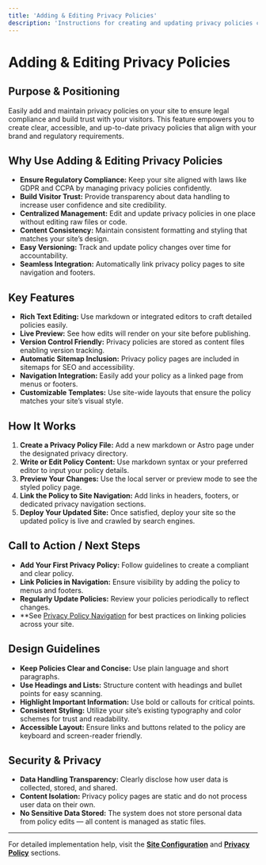 ```yaml
---
title: 'Adding & Editing Privacy Policies'
description: 'Instructions for creating and updating privacy policies content.'
---
```


# Adding & Editing Privacy Policies

## Purpose & Positioning

Easily add and maintain privacy policies on your site to ensure legal compliance and build trust with your visitors. This feature empowers you to create clear, accessible, and up-to-date privacy policies that align with your brand and regulatory requirements.

## Why Use Adding & Editing Privacy Policies

- **Ensure Regulatory Compliance:** Keep your site aligned with laws like GDPR and CCPA by managing privacy policies confidently.
- **Build Visitor Trust:** Provide transparency about data handling to increase user confidence and site credibility.
- **Centralized Management:** Edit and update privacy policies in one place without editing raw files or code.
- **Content Consistency:** Maintain consistent formatting and styling that matches your site’s design.
- **Easy Versioning:** Track and update policy changes over time for accountability.
- **Seamless Integration:** Automatically link privacy policy pages to site navigation and footers.

## Key Features

- **Rich Text Editing:** Use markdown or integrated editors to craft detailed policies easily.
- **Live Preview:** See how edits will render on your site before publishing.
- **Version Control Friendly:** Privacy policies are stored as content files enabling version tracking.
- **Automatic Sitemap Inclusion:** Privacy policy pages are included in sitemaps for SEO and accessibility.
- **Navigation Integration:** Easily add your policy as a linked page from menus or footers.
- **Customizable Templates:** Use site-wide layouts that ensure the policy matches your site’s visual style.

## How It Works

1. **Create a Privacy Policy File:** Add a new markdown or Astro page under the designated privacy directory.
2. **Write or Edit Policy Content:** Use markdown syntax or your preferred editor to input your policy details.
3. **Preview Your Changes:** Use the local server or preview mode to see the styled policy page.
4. **Link the Policy to Site Navigation:** Add links in headers, footers, or dedicated privacy navigation sections.
5. **Deploy Your Updated Site:** Once satisfied, deploy your site so the updated policy is live and crawled by search engines.

## Call to Action / Next Steps

- **Add Your First Privacy Policy:** Follow guidelines to create a compliant and clear policy.
- **Link Policies in Navigation:** Ensure visibility by adding the policy to menus and footers.
- **Regularly Update Policies:** Review your policies periodically to reflect changes.
- **See [Privacy Policy Navigation](./Privacy%20Policy%20Navigation) for best practices on linking policies across your site.

## Design Guidelines

- **Keep Policies Clear and Concise:** Use plain language and short paragraphs.
- **Use Headings and Lists:** Structure content with headings and bullet points for easy scanning.
- **Highlight Important Information:** Use bold or callouts for critical points.
- **Consistent Styling:** Utilize your site’s existing typography and color schemes for trust and readability.
- **Accessible Layout:** Ensure links and buttons related to the policy are keyboard and screen-reader friendly.

## Security & Privacy

- **Data Handling Transparency:** Clearly disclose how user data is collected, stored, and shared.
- **Content Isolation:** Privacy policy pages are static and do not process user data on their own.
- **No Sensitive Data Stored:** The system does not store personal data from policy edits — all content is managed as static files.

---

For detailed implementation help, visit the **[Site Configuration](./Site%20Configuration)** and **[Privacy Policy](./Privacy%20Policy)** sections.